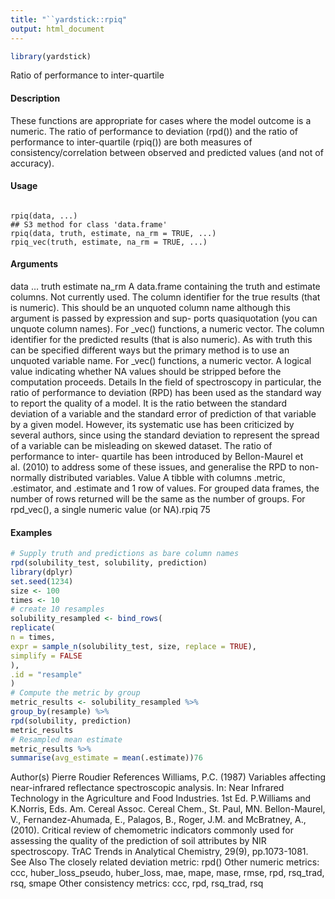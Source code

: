 ```yaml
---
title: "``yardstick::rpiq"
output: html_document
---
```


```r
library(yardstick)
```


Ratio of performance to inter-quartile

#### Description

These functions are appropriate for cases where the model outcome is a numeric. The ratio of
performance to deviation (rpd()) and the ratio of performance to inter-quartile (rpiq()) are both
measures of consistency/correlation between observed and predicted values (and not of accuracy).

#### Usage
<pre><code>
rpiq(data, ...)
## S3 method for class 'data.frame'
rpiq(data, truth, estimate, na_rm = TRUE, ...)
rpiq_vec(truth, estimate, na_rm = TRUE, ...)
</code></pre>

#### Arguments

data
...
truth
estimate
na_rm
A data.frame containing the truth and estimate columns.
Not currently used.
The column identifier for the true results (that is numeric). This should be an
unquoted column name although this argument is passed by expression and sup-
ports quasiquotation (you can unquote column names). For _vec() functions, a
numeric vector.
The column identifier for the predicted results (that is also numeric). As with
truth this can be specified different ways but the primary method is to use an
unquoted variable name. For _vec() functions, a numeric vector.
A logical value indicating whether NA values should be stripped before the
computation proceeds.
Details
In the field of spectroscopy in particular, the ratio of performance to deviation (RPD) has been used
as the standard way to report the quality of a model. It is the ratio between the standard deviation
of a variable and the standard error of prediction of that variable by a given model. However, its
systematic use has been criticized by several authors, since using the standard deviation to represent
the spread of a variable can be misleading on skewed dataset. The ratio of performance to inter-
quartile has been introduced by Bellon-Maurel et al. (2010) to address some of these issues, and
generalise the RPD to non-normally distributed variables.
Value
A tibble with columns .metric, .estimator, and .estimate and 1 row of values.
For grouped data frames, the number of rows returned will be the same as the number of groups.
For rpd_vec(), a single numeric value (or NA).rpiq
75


#### Examples
```r
# Supply truth and predictions as bare column names
rpd(solubility_test, solubility, prediction)
library(dplyr)
set.seed(1234)
size <- 100
times <- 10
# create 10 resamples
solubility_resampled <- bind_rows(
replicate(
n = times,
expr = sample_n(solubility_test, size, replace = TRUE),
simplify = FALSE
),
.id = "resample"
)
# Compute the metric by group
metric_results <- solubility_resampled %>%
group_by(resample) %>%
rpd(solubility, prediction)
metric_results
# Resampled mean estimate
metric_results %>%
summarise(avg_estimate = mean(.estimate))76
```
Author(s)
Pierre Roudier
References
Williams, P.C. (1987) Variables affecting near-infrared reflectance spectroscopic analysis. In: Near
Infrared Technology in the Agriculture and Food Industries. 1st Ed. P.Williams and K.Norris, Eds.
Am. Cereal Assoc. Cereal Chem., St. Paul, MN.
Bellon-Maurel, V., Fernandez-Ahumada, E., Palagos, B., Roger, J.M. and McBratney, A., (2010).
Critical review of chemometric indicators commonly used for assessing the quality of the prediction
of soil attributes by NIR spectroscopy. TrAC Trends in Analytical Chemistry, 29(9), pp.1073-1081.
See Also
The closely related deviation metric: rpd()
Other numeric metrics: ccc, huber_loss_pseudo, huber_loss, mae, mape, mase, rmse, rpd,
rsq_trad, rsq, smape
Other consistency metrics: ccc, rpd, rsq_trad, rsq
